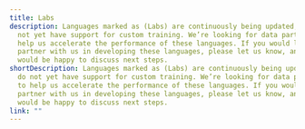 ---
title: Labs
description: Languages marked as (Labs) are continuously being updated, but do
  not yet have support for custom training. We’re looking for data partners to
  help us accelerate the performance of these languages. If you would like to
  partner with us in developing these languages, please let us know, and we
  would be happy to discuss next steps.
shortDescription: Languages marked as (Labs) are continuously being updated, but
  do not yet have support for custom training. We’re looking for data partners
  to help us accelerate the performance of these languages. If you would like to
  partner with us in developing these languages, please let us know, and we
  would be happy to discuss next steps.
link: ""
---
